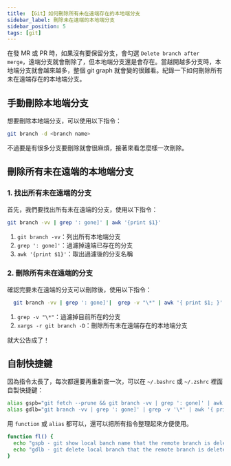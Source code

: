 ```yaml
---
title: 【Git】如何刪除所有未在遠端存在的本地端分支
sidebar_label: 刪除未在遠端的本地端分支
sidebar_position: 5
tags: [git]
---
```


在發 MR 或 PR 時，如果沒有要保留分支，會勾選 `Delete branch after merge`，遠端分支就會刪除了，但本地端分支還是會存在。當越開越多分支時，本地端分支就會越來越多，整個 git graph 就會變的很難看。紀錄一下如何刪除所有未在遠端存在的本地端分支。


## 手動刪除本地端分支

想要刪除本地端分支，可以使用以下指令：

```bash
git branch -d <branch name>
```

不過要是有很多分支要刪除就會很麻煩，接著來看怎麼樣一次刪除。

## 刪除所有未在遠端的本地端分支


### 1. 找出所有未在遠端的分支

首先，我們要找出所有未在遠端的分支，使用以下指令：

```bash
git branch -vv | grep ': gone]' | awk '{print $1}'
```


1. `git branch -vv`：列出所有本地端分支
2. `grep ': gone]'`：過濾掉遠端已存在的分支
3. `awk '{print $1}'`：取出過濾後的分支名稱

### 2. 刪除所有未在遠端的分支

確認完要未在遠端的分支可以刪除後，使用以下指令：

```bash
  git branch -vv | grep ': gone]'|  grep -v "\*" | awk '{ print $1; }' | xargs -r git branch -D ;
```

1. `grep -v "\*"`：過濾掉目前所在的分支
2. `xargs -r git branch -D`：刪除所有未在遠端存在的本地端分支

就大公告成了！

## 自制快捷鍵

因為指令太長了，每次都還要再重新查一次，可以在 `~/.bashrc` 或 `~/.zshrc` 裡面自製快捷鍵：

```bash
alias gspb="git fetch --prune && git branch -vv | grep ': gone]' | awk '{print $1}'"
alias gdlb="git branch -vv | grep ': gone]' | grep -v '\*' | awk '{ print \$1; }' | xargs -r git branch -D ; echo 'Deleted gone branches in local !'"
```

用 `function` 或 `alias` 都可以，還可以把所有指令整理起來方便使用。

```bash
function fl() {
  echo "gspb - git show local banch name that the remote branch is deleted"
  echo "gdlb - git delete local branch that the remote branch is deleted"
}
```


